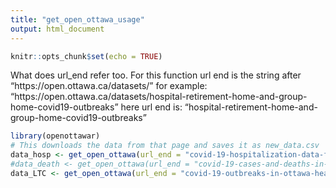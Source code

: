 ```yaml
---
title: "get_open_ottawa_usage"
output: html_document
---
```


```r
knitr::opts_chunk$set(echo = TRUE)
```

What does url_end refer too. For this function url end is the string after "https://open.ottawa.ca/datasets/" for example:
"https://open.ottawa.ca/datasets/hospital-retirement-home-and-group-home-covid19-outbreaks" here url end is: "hospital-retirement-home-and-group-home-covid19-outbreaks"

```r
library(openottawar)
# This downloads the data from that page and saves it as new_data.csv
data_hosp <- get_open_ottawa(url_end = "covid-19-hospitalization-data-for-ottawa-residents", file_dest = paste0(getwd(), "/new_data.csv"))
#data_death <- get_open_ottawa(url_end = "covid-19-cases-and-deaths-in-ottawa", file_dest = paste0(getwd(), "/new_data.csv"))
data_LTC <- get_open_ottawa(url_end = "covid-19-outbreaks-in-ottawa-healthcare-institutions", file_dest = paste0(getwd(), "/new_data.csv"))
```

